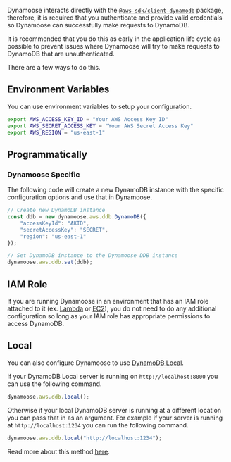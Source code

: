 Dynamoose interacts directly with the [`@aws-sdk/client-dynamodb`](https://www.npmjs.com/package/@aws-sdk/client-dynamodb) package, therefore, it is required that you authenticate and provide valid credentials so Dynamoose can successfully make requests to DynamoDB.

It is recommended that you do this as early in the application life cycle as possible to prevent issues where Dynamoose will try to make requests to DynamoDB that are unauthenticated.

There are a few ways to do this.

## Environment Variables

You can use environment variables to setup your configuration.

```bash
export AWS_ACCESS_KEY_ID = "Your AWS Access Key ID"
export AWS_SECRET_ACCESS_KEY = "Your AWS Secret Access Key"
export AWS_REGION = "us-east-1"
```

## Programmatically

### Dynamoose Specific

The following code will create a new DynamoDB instance with the specific configuration options and use that in Dynamoose.

```js
// Create new DynamoDB instance
const ddb = new dynamoose.aws.ddb.DynamoDB({
	"accessKeyId": "AKID",
	"secretAccessKey": "SECRET",
	"region": "us-east-1"
});

// Set DynamoDB instance to the Dynamoose DDB instance
dynamoose.aws.ddb.set(ddb);
```

## IAM Role

If you are running Dynamoose in an environment that has an IAM role attached to it (ex. [Lambda](https://aws.amazon.com/lambda/) or [EC2](https://aws.amazon.com/ec2/)), you do not need to do any additional configuration so long as your IAM role has appropriate permissions to access DynamoDB.

## Local

You can also configure Dynamoose to use [DynamoDB Local](https://docs.aws.amazon.com/amazondynamodb/latest/developerguide/DynamoDBLocal.html).

If your DynamoDB Local server is running on `http://localhost:8000` you can use the following command.

```js
dynamoose.aws.ddb.local();
```

Otherwise if your local DynamoDB server is running at a different location you can pass that in as an argument. For example if your server is running at `http://localhost:1234` you can run the following command.

```js
dynamoose.aws.ddb.local("http://localhost:1234");
```

Read more about this method [here](/guide/Dynamoose#dynamooseawsddblocalendpoint).
